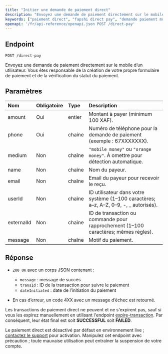 ```yaml
---
title: "Initier une demande de paiement direct"
description: "Envoyez une demande de paiement directement sur le mobile d'un utilisateur."
keywords: ["paiement direct", "fapshi direct pay", "demande paiement mobile", "api paiement", "endpoint direct-pay"]
openapi: '/fr/api-reference/openapi.json POST /direct-pay'
---
```


## Endpoint

`POST /direct-pay`

Envoyez une demande de paiement directement sur le mobile d’un utilisateur. Vous êtes responsable de la création de votre propre formulaire de paiement et de la vérification du statut du paiement.

## Paramètres

| Nom        | Obligatoire | Type    | Description                                                                                |
|:-----------|:------------|:--------|:-------------------------------------------------------------------------------------------|
| amount     | Oui         | entier  | Montant à payer (minimum 100 XAF).                                                        |
| phone      | Oui         | chaîne  | Numéro de téléphone pour la demande de paiement (exemple : 67XXXXXXX).                    |
| medium     | Non         | chaîne  | `"mobile money"` ou `"orange money"`. À omettre pour détection automatique.                |
| name       | Non         | chaîne  | Nom du payeur.                                                                            |
| email      | Non         | chaîne  | Email du payeur pour recevoir le reçu.                                                    |
| userId     | Non         | chaîne  | ID utilisateur dans votre système (1–100 caractères; a–z, A–Z, 0–9, -, _ autorisés).     |
| externalId | Non         | chaîne  | ID de transaction ou commande pour rapprochement (1–100 caractères; mêmes règles).        |
| message    | Non         | chaîne  | Motif du paiement.                                                                        |

## Réponse

- `200 OK` avec un corps JSON contenant :  
  - `message` : message de succès  
  - `transId` : ID de la transaction pour suivre le paiement  
  - `dateInitiated` : date de l’initiation du paiement

- En cas d’erreur, un code 4XX avec un message d’échec est retourné.

<Note>Les transactions de paiement direct ne peuvent et ne s'expirent pas, sauf si vous les expirez manuellement en utilisant l'endpoint [expire-transaction](/fr/api-reference/endpoint/expire-transaction). Par conséquent, leur état final est soit **SUCCESSFUL** soit **FAILED**.</Note>

<Warning> Le paiement direct est désactivé par défaut en environnement live ; [contactez le support](https://wa.me/237658610472) pour activation.</Warning>
<Danger>Manipulez cet endpoint avec précaution ; toute mauvaise utilisation peut entraîner la suspension de votre compte.</Danger>
